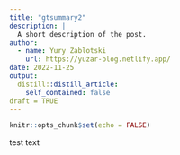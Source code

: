 ```yaml
---
title: "gtsummary2"
description: |
  A short description of the post.
author:
  - name: Yury Zablotski
    url: https://yuzar-blog.netlify.app/
date: 2022-11-25
output:
  distill::distill_article:
    self_contained: false
draft = TRUE
---
```



```r
knitr::opts_chunk$set(echo = FALSE)
```

test text


